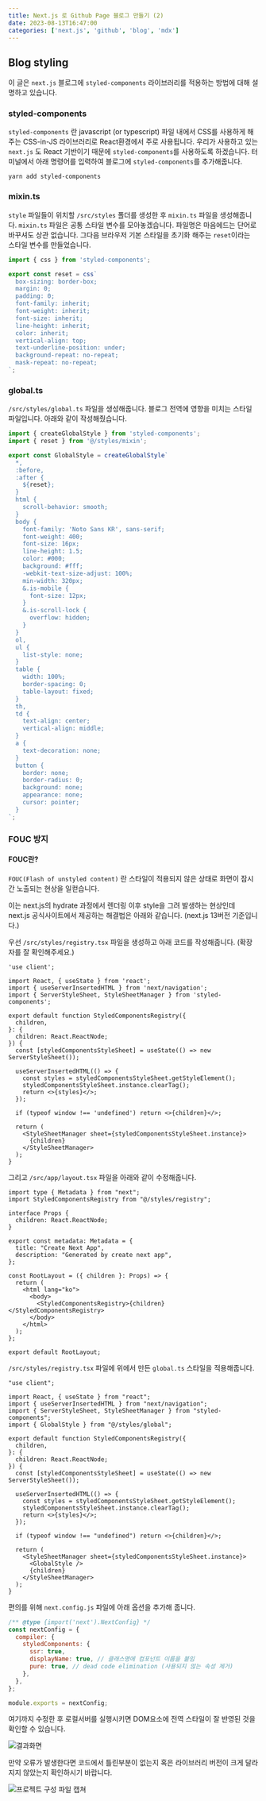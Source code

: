 ```yaml
---
title: Next.js 로 Github Page 블로그 만들기 (2)
date: 2023-08-13T16:47:00
categories: ['next.js', 'github', 'blog', 'mdx']
---
```


## Blog styling

이 글은 `next.js` 블로그에 `styled-components` 라이브러리를 적용하는 방법에 대해 설명하고 있습니다.

### styled-components

`styled-components` 란 javascript (or typescript) 파일 내에서 CSS를 사용하게 해주는 CSS-in-JS 라이브러리로 React환경에서 주로 사용됩니다.
우리가 사용하고 있는 `next.js` 도 React 기반이기 때문에 `styled-components`를 사용하도록 하겠습니다.
터미널에서 아래 명령어를 입력하여 블로그에 `styled-components`를 추가해줍니다.

```
yarn add styled-components
```

### mixin.ts

`style` 파일들이 위치할 `/src/styles` 폴더를 생성한 후 `mixin.ts` 파일을 생성해줍니다.
`mixin.ts` 파일은 공통 스타일 변수를 모아놓겠습니다. 파일명은 마음에드는 단어로 바꾸셔도 상관 없습니다.
그다음 브라우저 기본 스타일을 초기화 해주는 `reset`이라는 스타일 변수를 만들었습니다.

```ts:/src/styles/mixin.ts
import { css } from 'styled-components';

export const reset = css`
  box-sizing: border-box;
  margin: 0;
  padding: 0;
  font-family: inherit;
  font-weight: inherit;
  font-size: inherit;
  line-height: inherit;
  color: inherit;
  vertical-align: top;
  text-underline-position: under;
  background-repeat: no-repeat;
  mask-repeat: no-repeat;
`;
```

### global.ts

`/src/styles/global.ts` 파일을 생성해줍니다.
블로그 전역에 영향을 미치는 스타일 파일입니다.
아래와 같이 작성해줬습니다.

```ts:/src/styles/global.ts
import { createGlobalStyle } from 'styled-components';
import { reset } from '@/styles/mixin';

export const GlobalStyle = createGlobalStyle`
  *,
  :before,
  :after {
    ${reset};
  }
  html {
    scroll-behavior: smooth;
  }
  body {
    font-family: 'Noto Sans KR', sans-serif;
    font-weight: 400;
    font-size: 16px;
    line-height: 1.5;
    color: #000;
    background: #fff;
    -webkit-text-size-adjust: 100%;
    min-width: 320px;
    &.is-mobile {
      font-size: 12px;
    }
    &.is-scroll-lock {
      overflow: hidden;
    }
  }
  ol,
  ul {
    list-style: none;
  }
  table {
    width: 100%;
    border-spacing: 0;
    table-layout: fixed;
  }
  th,
  td {
    text-align: center;
    vertical-align: middle;
  }
  a {
    text-decoration: none;
  }
  button {
    border: none;
    border-radius: 0;
    background: none;
    appearance: none;
    cursor: pointer;
  }
`;
```

### FOUC 방지

#### FOUC란?

`FOUC(Flash of unstyled content)` 란 스타일이 적용되지 않은 상태로 화면이 잠시간 노출되는 현상을 일컫습니다.

이는 next.js의 hydrate 과정에서 렌더링 이후 style을 그려 발생하는 현상인데 next.js 공식사이트에서 제공하는 해결법은 아래와 같습니다. (next.js 13버전 기준입니다.)

우선 `/src/styles/registry.tsx` 파일을 생성하고 아래 코드를 작성해줍니다.
(확장자를 잘 확인해주세요.)

```tsx:/src/styles/registry.tsx
'use client';

import React, { useState } from 'react';
import { useServerInsertedHTML } from 'next/navigation';
import { ServerStyleSheet, StyleSheetManager } from 'styled-components';

export default function StyledComponentsRegistry({
  children,
}: {
  children: React.ReactNode;
}) {
  const [styledComponentsStyleSheet] = useState(() => new ServerStyleSheet());

  useServerInsertedHTML(() => {
    const styles = styledComponentsStyleSheet.getStyleElement();
    styledComponentsStyleSheet.instance.clearTag();
    return <>{styles}</>;
  });

  if (typeof window !== 'undefined') return <>{children}</>;

  return (
    <StyleSheetManager sheet={styledComponentsStyleSheet.instance}>
      {children}
    </StyleSheetManager>
  );
}
```

그리고 `/src/app/layout.tsx` 파일을 아래와 같이 수정해줍니다.

```tsx:/src/app/layout.tsx
import type { Metadata } from "next";
import StyledComponentsRegistry from "@/styles/registry";

interface Props {
  children: React.ReactNode;
}

export const metadata: Metadata = {
  title: "Create Next App",
  description: "Generated by create next app",
};

const RootLayout = ({ children }: Props) => {
  return (
    <html lang="ko">
      <body>
        <StyledComponentsRegistry>{children}</StyledComponentsRegistry>
      </body>
    </html>
  );
};

export default RootLayout;
```

`/src/styles/registry.tsx` 파일에 위에서 만든 `global.ts` 스타일을 적용해줍니다.

```tsx:/src/styles/registry.tsx
"use client";

import React, { useState } from "react";
import { useServerInsertedHTML } from "next/navigation";
import { ServerStyleSheet, StyleSheetManager } from "styled-components";
import { GlobalStyle } from "@/styles/global";

export default function StyledComponentsRegistry({
  children,
}: {
  children: React.ReactNode;
}) {
  const [styledComponentsStyleSheet] = useState(() => new ServerStyleSheet());

  useServerInsertedHTML(() => {
    const styles = styledComponentsStyleSheet.getStyleElement();
    styledComponentsStyleSheet.instance.clearTag();
    return <>{styles}</>;
  });

  if (typeof window !== "undefined") return <>{children}</>;

  return (
    <StyleSheetManager sheet={styledComponentsStyleSheet.instance}>
      <GlobalStyle />
      {children}
    </StyleSheetManager>
  );
}
```

편의를 위해 `next.config.js` 파일에 아래 옵션을 추가해 줍니다.

```js:/next.config.js
/** @type {import('next').NextConfig} */
const nextConfig = {
  compiler: {
    styledComponents: {
      ssr: true,
      displayName: true, // 클래스명에 컴포넌트 이름을 붙임
      pure: true, // dead code elimination (사용되지 않는 속성 제거)
    },
  },
};

module.exports = nextConfig;
```

여기까지 수정한 후 로컬서버를 실행시키면 DOM요소에 전역 스타일이 잘 반영된 것을 확인할 수 있습니다.

![결과화면](1.png)

만약 오류가 발생한다면 코드에서 틀린부분이 없는지 혹은 라이브러리 버전이 크게 달라지지 않았는지 확인하시기 바랍니다.

![프로젝트 구성 파일 캡쳐](2.png)

